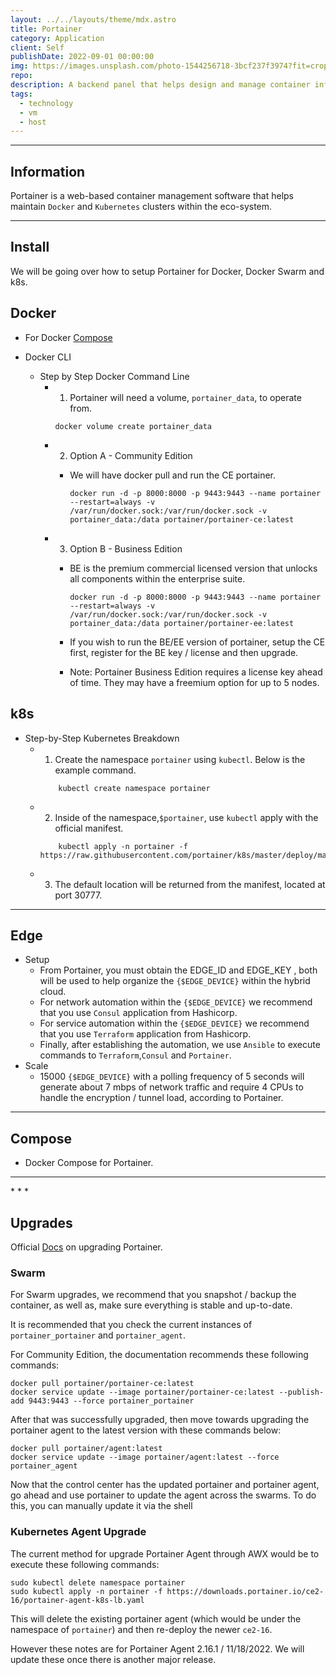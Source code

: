 ```yaml
---
layout: ../../layouts/theme/mdx.astro
title: Portainer
category: Application
client: Self
publishDate: 2022-09-01 00:00:00
img: https://images.unsplash.com/photo-1544256718-3bcf237f3974?fit=crop&w=1400&h=700&q=75
repo:
description: A backend panel that helps design and manage container infrastructure within Docker and Kubernetes.
tags:
  - technology
  - vm
  - host
---
```



---
## Information

Portainer is a web-based container management software that helps maintain `Docker` and `Kubernetes` clusters within the eco-system.

---

## Install

We will be going over how to setup Portainer for Docker, Docker Swarm and k8s. 

## Docker

- For Docker [Compose](https://kbve.com/application/portainer#compose)

- Docker CLI
  - Step by Step Docker Command Line
    - 1. Portainer will need a volume, `portainer_data`, to operate from.

        ```shell
        docker volume create portainer_data
        ```

    - 2. Option A - Community Edition
      - We will have docker pull and run the CE portainer.

        ```shell
        docker run -d -p 8000:8000 -p 9443:9443 --name portainer --restart=always -v /var/run/docker.sock:/var/run/docker.sock -v portainer_data:/data portainer/portainer-ce:latest
        ```

    - 3. Option B - Business Edition
      - BE is the premium commercial licensed version that unlocks all components within the enterprise suite.

        ```shell
        docker run -d -p 8000:8000 -p 9443:9443 --name portainer --restart=always -v /var/run/docker.sock:/var/run/docker.sock -v portainer_data:/data portainer/portainer-ee:latest
        ```

      - If you wish to run the BE/EE version of portainer, setup the CE first, register for the BE key / license and then upgrade.
      - Note: Portainer Business Edition requires a license key ahead of time. They may have a freemium option for up to 5 nodes.

## k8s

- Step-by-Step Kubernetes Breakdown
  - 1. Create the namespace `portainer` using `kubectl`. Below is the example command.

    ```shell
        kubectl create namespace portainer
    ```

  - 2. Inside of the namespace,`$portainer`, use `kubectl` apply with the official manifest.

    ```shell
        kubectl apply -n portainer -f https://raw.githubusercontent.com/portainer/k8s/master/deploy/manifests/portainer/portainer.yaml
    ```

  - 3. The default location will be returned from the manifest, located at port 30777.

* * *

## Edge

- Setup
  - From Portainer, you must obtain the EDGE_ID and EDGE_KEY , both will be used to help organize the `{$EDGE_DEVICE}` within the hybrid cloud.
  - For network automation within the `{$EDGE_DEVICE}` we recommend that you use `Consul` application from Hashicorp.
  - For service automation within the `{$EDGE_DEVICE}` we recommend that you use `Terraform` application from Hashicorp.
  - Finally, after establishing the automation, we use `Ansible` to execute commands to `Terraform`,`Consul` and `Portainer`.
- Scale
  - 15000 `{$EDGE_DEVICE}` with a polling frequency of 5 seconds will generate about 7 mbps of network traffic and require 4 CPUs to handle the encryption / tunnel load, according to Portainer.

* * *

## Compose

- Docker Compose for Portainer.
<Github src="data/portainer/docker-compose_portainer_portainer-agent_traefik.yml" description="This is the docker compose we used that includes labels for Traefik." />

* * *
<Github src="data/portainer/edge-compose.yml" description="This is the edge compose for an edge device." />
* * *

## Upgrades

Official [Docs](https://docs.portainer.io/start/upgrade/) on upgrading Portainer.

### Swarm

For Swarm upgrades, we recommend that you snapshot / backup the container, as well as, make sure everything is stable and up-to-date.

It is recommended that you check the current instances of `portainer_portainer` and `portainer_agent`.

For Community Edition, the documentation recommends these following commands:

```shell
docker pull portainer/portainer-ce:latest
docker service update --image portainer/portainer-ce:latest --publish-add 9443:9443 --force portainer_portainer
```

After that was successfully upgraded, then move towards upgrading the portainer agent to the latest version with these commands below:

```shell
docker pull portainer/agent:latest
docker service update --image portainer/agent:latest --force portainer_agent
```

Now that the control center has the updated portainer and portainer agent, go ahead and use portainer to update the agent across the swarms.
To do this, you can manually update it via the shell

### Kubernetes Agent Upgrade

The current method for upgrade Portainer Agent through AWX would be to execute these following commands:

```shell
sudo kubectl delete namespace portainer
sudo kubectl apply -n portainer -f https://downloads.portainer.io/ce2-16/portainer-agent-k8s-lb.yaml
```

This will delete the existing portainer agent (which would be under the namespace of `portainer`) and then re-deploy the newer `ce2-16`.

However these notes are for Portainer Agent 2.16.1 / 11/18/2022. We will update these once there is another major release.
